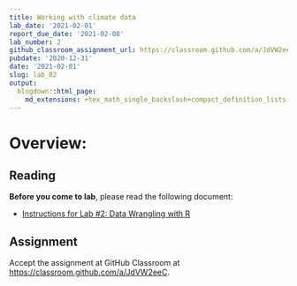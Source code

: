 ```yaml
---
title: Working with climate data
lab_date: '2021-02-01'
report_due_date: '2021-02-08'
lab_number: 2
github_classroom_assignment_url: https://classroom.github.com/a/JdVW2eeC
pubdate: '2020-12-31'
date: '2021-02-01'
slug: lab_02
output:
  blogdown::html_page:
    md_extensions: +tex_math_single_backslash+compact_definition_lists
---
```


# Overview:

## Reading

**Before you come to lab**, please read the following document:

* [Instructions for Lab #2: Data Wrangling with R](/lab_docs/lab_02_overview){target="_blank"}

## Assignment
Accept the assignment at GitHub Classroom at <https://classroom.github.com/a/JdVW2eeC>.
